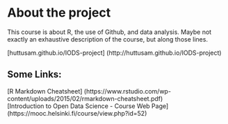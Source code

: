 
# About the project

This course is about R, the use of Github, and data analysis. Maybe not exactly an exhaustive description of the course, but along those lines.  
  
[huttusam.github.io/IODS-project] (http://huttusam.github.io/IODS-project)  
  
## Some Links:
[R Markdown Cheatsheet] (https://www.rstudio.com/wp-content/uploads/2015/02/rmarkdown-cheatsheet.pdf)  
[Introduction to Open Data Science - Course Web Page] (https://mooc.helsinki.fi/course/view.php?id=52)

